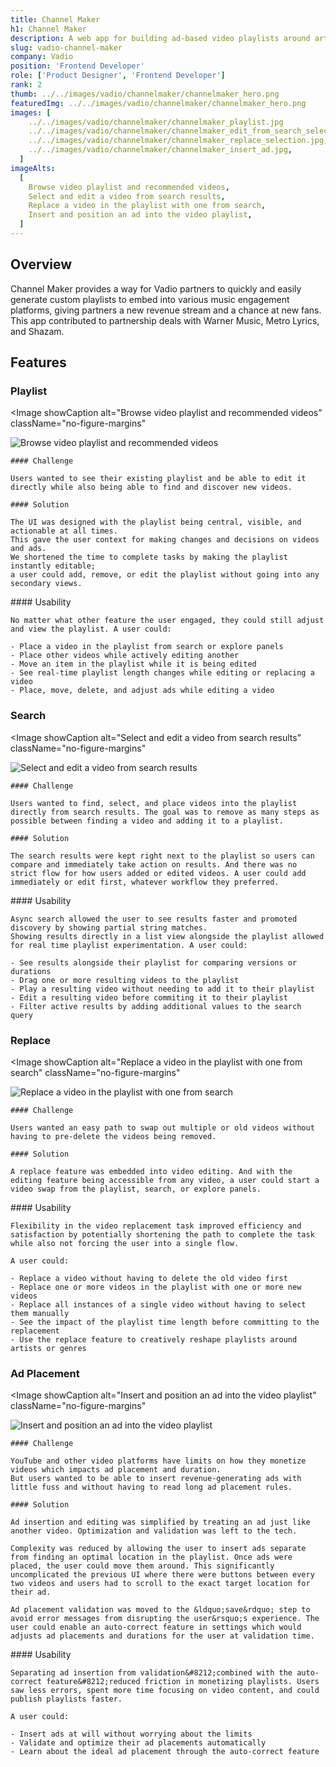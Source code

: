 ```yaml
---
title: Channel Maker
h1: Channel Maker
description: A web app for building ad-based video playlists around artists and their music
slug: vadio-channel-maker
company: Vadio
position: 'Frontend Developer'
role: ['Product Designer', 'Frontend Developer']
rank: 2
thumb: ../../images/vadio/channelmaker/channelmaker_hero.png
featuredImg: ../../images/vadio/channelmaker/channelmaker_hero.png
images: [
    ../../images/vadio/channelmaker/channelmaker_playlist.jpg
    ../../images/vadio/channelmaker/channelmaker_edit_from_search_selection.jpg
    ../../images/vadio/channelmaker/channelmaker_replace_selection.jpg,
    ../../images/vadio/channelmaker/channelmaker_insert_ad.jpg,
  ]
imageAlts:
  [
    Browse video playlist and recommended videos,
    Select and edit a video from search results,
    Replace a video in the playlist with one from search,
    Insert and position an ad into the video playlist,
  ]
---
```



## Overview

Channel Maker provides a way for Vadio partners to quickly and easily generate custom playlists
to embed into various music engagement platforms, giving partners a new revenue stream and a chance
at new fans. This app contributed to partnership deals with Warner Music, Metro Lyrics, and Shazam.

## Features

### Playlist

<Image
  showCaption
  alt="Browse video playlist and recommended videos"
  className="no-figure-margins"
>
  ![Browse video playlist and recommended
  videos](../../images/vadio/channelmaker/channelmaker_playlist.jpg)
</Image>

<Grid lgrows={1} lgcolumns={2} mdrows={2} mdcolumns={1} className="my-max">
  <div className="gridarea-1">

    #### Challenge

    Users wanted to see their existing playlist and be able to edit it directly while also being able to find and discover new videos.

    #### Solution

    The UI was designed with the playlist being central, visible, and actionable at all times.
    This gave the user context for making changes and decisions on videos and ads.
    We shortened the time to complete tasks by making the playlist instantly editable;
    a user could add, remove, or edit the playlist without going into any secondary views.

  </div>
  <div className="gridarea-2">
    #### Usability

    No matter what other feature the user engaged, they could still adjust and view the playlist. A user could:

    - Place a video in the playlist from search or explore panels
    - Place other videos while actively editing another
    - Move an item in the playlist while it is being edited
    - See real-time playlist length changes while editing or replacing a video
    - Place, move, delete, and adjust ads while editing a video

  </div>
</Grid>

### Search

<Image
  showCaption
  alt="Select and edit a video from search results"
  className="no-figure-margins"
>
  ![Select and edit a video from search
  results](../../images/vadio/channelmaker/channelmaker_edit_from_search_selection.jpg)
</Image>

<Grid lgrows={1} lgcolumns={2} mdrows={2} mdcolumns={1} className="my-max">
  <div className="gridarea-1">

    #### Challenge

    Users wanted to find, select, and place videos into the playlist directly from search results. The goal was to remove as many steps as possible between finding a video and adding it to a playlist.

    #### Solution

    The search results were kept right next to the playlist so users can compare and immediately take action on results. And there was no strict flow for how users added or edited videos. A user could add immediately or edit first, whatever workflow they preferred.

  </div>
  <div className="gridarea-2">
    #### Usability

    Async search allowed the user to see results faster and promoted discovery by showing partial string matches.
    Showing results directly in a list view alongside the playlist allowed for real time playlist experimentation. A user could:

    - See results alongside their playlist for comparing versions or durations
    - Drag one or more resulting videos to the playlist
    - Play a resulting video without needing to add it to their playlist
    - Edit a resulting video before commiting it to their playlist
    - Filter active results by adding additional values to the search query

  </div>
</Grid>

### Replace

<Image
  showCaption
  alt="Replace a video in the playlist with one from search"
  className="no-figure-margins"
>
  ![Replace a video in the playlist with one from
  search](../../images/vadio/channelmaker/channelmaker_replace_selection.jpg)
</Image>

<Grid lgrows={1} lgcolumns={2} mdrows={2} mdcolumns={1} className="my-max">
  <div className="gridarea-1">

    #### Challenge

    Users wanted an easy path to swap out multiple or old videos without having to pre-delete the videos being removed.

    #### Solution

    A replace feature was embedded into video editing. And with the editing feature being accessible from any video, a user could start a video swap from the playlist, search, or explore panels.

  </div>
  <div className="gridarea-2">
    #### Usability

    Flexibility in the video replacement task improved efficiency and satisfaction by potentially shortening the path to complete the task while also not forcing the user into a single flow.

    A user could:

    - Replace a video without having to delete the old video first
    - Replace one or more videos in the playlist with one or more new videos
    - Replace all instances of a single video without having to select them manually
    - See the impact of the playlist time length before committing to the replacement
    - Use the replace feature to creatively reshape playlists around artists or genres

  </div>
</Grid>

### Ad Placement

<Image
  showCaption
  alt="Insert and position an ad into the video playlist"
  className="no-figure-margins"
>
  ![Insert and position an ad into the video
  playlist](../../images/vadio/channelmaker/channelmaker_insert_ad.jpg)
</Image>

<Grid lgrows={1} lgcolumns={2} mdrows={2} mdcolumns={1} className="my-max">
  <div className="gridarea-1">

    #### Challenge

    YouTube and other video platforms have limits on how they monetize videos which impacts ad placement and duration.
    But users wanted to be able to insert revenue-generating ads with little fuss and without having to read long ad placement rules.

    #### Solution

    Ad insertion and editing was simplified by treating an ad just like another video. Optimization and validation was left to the tech.

    Complexity was reduced by allowing the user to insert ads separate from finding an optimal location in the playlist. Once ads were placed, the user could move them around. This significantly uncomplicated the previous UI where there were buttons between every two videos and users had to scroll to the exact target location for their ad.

    Ad placement validation was moved to the &ldquo;save&rdquo; step to avoid error messages from disrupting the user&rsquo;s experience. The user could enable an auto-correct feature in settings which would adjusts ad placements and durations for the user at validation time.

  </div>
  <div className="gridarea-2">
    #### Usability

    Separating ad insertion from validation&#8212;combined with the auto-correct feature&#8212;reduced friction in monetizing playlists. Users saw less errors, spent more time focusing on video content, and could publish playlists faster.

    A user could:

    - Insert ads at will without worrying about the limits
    - Validate and optimize their ad placements automatically
    - Learn about the ideal ad placement through the auto-correct feature

  </div>
</Grid>
